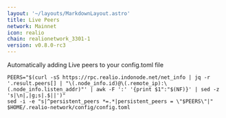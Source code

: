 ```yaml
---
layout: '~/layouts/MarkdownLayout.astro'
title: Live Peers
network: Mainnet
icon: realio
chain: realionetwork_3301-1
version: v0.8.0-rc3
---
```

Automatically adding Live peers to your config.toml file
```
PEERS="$(curl -sS https://rpc.realio.indonode.net/net_info | jq -r '.result.peers[] | "\(.node_info.id)@\(.remote_ip):\(.node_info.listen_addr)"' | awk -F ':' '{print $1":"$(NF)}' | sed -z 's|\n|,|g;s|.$||')"
sed -i -e "s|^persistent_peers *=.*|persistent_peers = \"$PEERS\"|" $HOME/.realio-network/config/config.toml
```